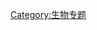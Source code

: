 {{Wikipedia category}}
{{Catmore|Wikipedia:昆虫专题}}
{{Articles by Quality| topic=昆虫|project=昆虫|format=toc}}
{{Articles by Importance| topic=昆虫|project=昆虫|format=toc}}
{{昆虫条目统计表}}

[[Category:生物专题|Category:生物专题]]
